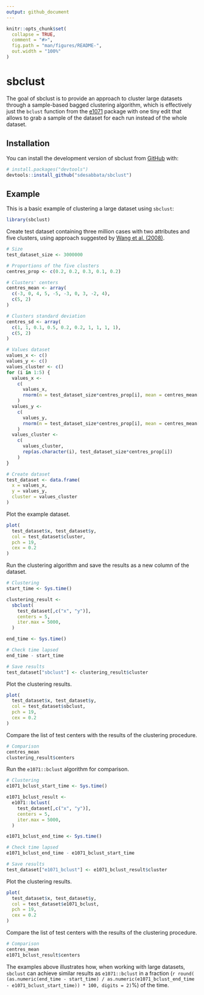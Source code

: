 ```yaml
---
output: github_document
---
```


<!-- README.md is generated from README.Rmd. Please edit that file -->

```r
knitr::opts_chunk$set(
  collapse = TRUE,
  comment = "#>",
  fig.path = "man/figures/README-",
  out.width = "100%"
)
```

# sbclust

<!-- badges: start -->
<!-- badges: end -->

The goal of sbclust is to provide an approach to cluster large datasets through a sample-based bagged clustering algorithm, which is effectively just the `bclust` function from the [e1071](https://cran.r-project.org/web/packages/e1071/index.html) package with one tiny edit that allows to grab a sample of the dataset for each run instead of the whole dataset.

## Installation

You can install the development version of sbclust from [GitHub](https://github.com/) with:

``` r
# install.packages("devtools")
devtools::install_github("sdesabbata/sbclust")
```

## Example

This is a basic example of clustering a large dataset using `sbclust`:

```r
library(sbclust)
```

Create test dataset containing three million cases with two attributes and five clusters, using approach suggested by [Wang et al. (2008)](https://onlinelibrary.wiley.com/doi/10.1002/int.20268).

```r
# Size
test_dataset_size <- 3000000

# Proportions of the five clusters
centres_prop <- c(0.2, 0.2, 0.3, 0.1, 0.2)

# Clusters' centers
centres_mean <- array(
  c(-3, 0, 4, 5, -5, -3, 0, 3, -2, 4),
  c(5, 2)
)

# Clusters standard deviation
centres_sd <- array(
  c(1, 1, 0.1, 0.5, 0.2, 0.2, 1, 1, 1, 1),
  c(5, 2)
)

# Values dataset
values_x <- c()
values_y <- c()
values_cluster <- c()
for (i in 1:5) {
  values_x <-
    c(
      values_x,
      rnorm(n = test_dataset_size*centres_prop[i], mean = centres_mean[i, 1], sd = centres_sd[i, 1])
    )
  values_y <-
    c(
      values_y,
      rnorm(n = test_dataset_size*centres_prop[i], mean = centres_mean[i, 2], sd = centres_sd[i, 2])
    )
  values_cluster <-
    c(
      values_cluster,
      rep(as.character(i), test_dataset_size*centres_prop[i])
    )
}

# Create dataset
test_dataset <- data.frame(
  x = values_x,
  y = values_y,
  cluster = values_cluster
)
```

Plot the example dataset.

```r
plot(
  test_dataset$x, test_dataset$y,
  col = test_dataset$cluster,
  pch = 19,
  cex = 0.2
)
```

Run the clustering algorithm and save the results as a new column of the dataset.

```r
# Clustering
start_time <- Sys.time()

clustering_result <-
  sbclust(
    test_dataset[,c("x", "y")],
    centers = 5,
    iter.max = 5000,
  )

end_time <- Sys.time()

# Check time lapsed
end_time - start_time

# Save results
test_dataset["sbclust"] <- clustering_result$cluster
```

Plot the clustering results.

```r
plot(
  test_dataset$x, test_dataset$y,
  col = test_dataset$sbclust,
  pch = 19,
  cex = 0.2
)
```

Compare the list of test centers with the results of the clustering procedure.

```r
# Comparison
centres_mean
clustering_result$centers
```

Run the `e1071::bclust` algorithm for comparison.

```r
# Clustering
e1071_bclust_start_time <- Sys.time()

e1071_bclust_result <-
  e1071::bclust(
    test_dataset[,c("x", "y")],
    centers = 5,
    iter.max = 5000,
  )

e1071_bclust_end_time <- Sys.time()

# Check time lapsed
e1071_bclust_end_time - e1071_bclust_start_time

# Save results
test_dataset["e1071_bclust"] <- e1071_bclust_result$cluster
```

Plot the clustering results.

```r
plot(
  test_dataset$x, test_dataset$y,
  col = test_dataset$e1071_bclust,
  pch = 19,
  cex = 0.2
)
```

Compare the list of test centers with the results of the clustering procedure.

```r
# Comparison
centres_mean
e1071_bclust_result$centers
```

The examples above illustrates how, when working with large datasets, `sbclust` can achieve similar results as `e1071::bclust` in a fraction (`r round( (as.numeric(end_time - start_time) / as.numeric(e1071_bclust_end_time - e1071_bclust_start_time)) * 100, digits = 2)`%) of the time.
